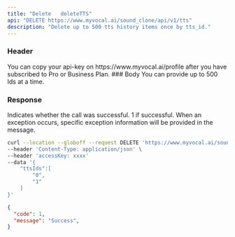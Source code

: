 ---
title: "Delete   deleteTTS"
api: "DELETE https://www.myvocal.ai/sound_clone/api/v1/tts"
description: "Delete up to 500 tts history items once by tts_id."
---
### Header
<ParamField header="accessKey"   type="string" required>
  You can copy your api-key on https://www.myvocal.ai/profile after you have subscribed to Pro or Business Plan.
</ParamField>
### Body
<ParamField body="ttsIds" type="array" required>
 You can provide up to 500 Ids at a time.
</ParamField>

### Response

<ResponseField name="code" type="number" >
  Indicates whether the call was successful. 1 if successful.
</ResponseField>

<ResponseField name="message" type="string" >
  When an exception occurs, specific exception information will be provided in the message.
</ResponseField>


<RequestExample>

```bash Example Request
curl --location --globoff --request DELETE 'https://www.myvocal.ai/sound_clone/api/v1/tts' \
--header 'Content-Type: application/json' \
--header 'accessKey: xxxx'
--data '{
    "ttsIds":[
        "0",
        "1"
    ]
}'
```
</RequestExample>

<ResponseExample>

```json Response
{
  "code": 1,
  "message": "Success",
}
```

</ResponseExample>
